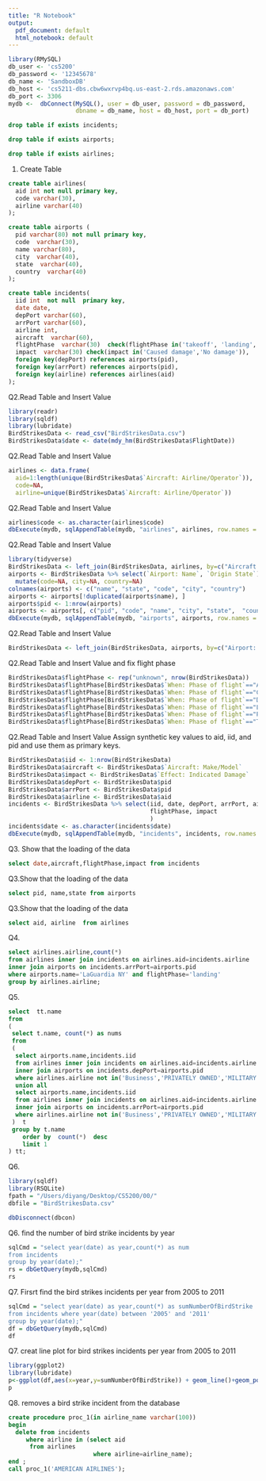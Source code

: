 ```yaml
---
title: "R Notebook"
output:
  pdf_document: default
  html_notebook: default
---
```


```r
library(RMySQL)
db_user <- 'cs5200'
db_password <- '12345678'
db_name <- 'SandboxDB' 
db_host <- 'cs5211-dbs.cbw6wxrvp4bq.us-east-2.rds.amazonaws.com'
db_port <- 3306
mydb <-  dbConnect(MySQL(), user = db_user, password = db_password, 
                   dbname = db_name, host = db_host, port = db_port)

```

```sql
drop table if exists incidents;
```


```sql
drop table if exists airports;
```

```sql
drop table if exists airlines;
```

1. Create Table
```sql
create table airlines(
  aid int not null primary key,
  code varchar(30),
  airline varchar(40)
);
```



```sql
create table airports (
  pid varchar(80) not null primary key, 
  code  varchar(30), 
  name varchar(80),
  city  varchar(40),
  state  varchar(40),
  country  varchar(40)
);

```

```sql
create table incidents(
  iid int  not null  primary key,
  date date,
  depPort varchar(60),
  arrPort varchar(60),
  airline int, 
  aircraft  varchar(60),
  flightPhase  varchar(30)  check(flightPhase in('takeoff', 'landing', 'inflight', 'unknown')), 
  impact  varchar(30) check(impact in('Caused damage','No damage')), 
  foreign key(depPort) references airports(pid),
  foreign key(arrPort) references airports(pid),
  foreign key(airline) references airlines(aid)
);

```


Q2.Read Table and Insert Value
```r
library(readr)
library(sqldf)
library(lubridate)
BirdStrikesData <- read_csv("BirdStrikesData.csv")
BirdStrikesData$date <- date(mdy_hm(BirdStrikesData$FlightDate))
```

Q2.Read Table and Insert Value
```r
airlines <- data.frame(
  aid=1:length(unique(BirdStrikesData$`Aircraft: Airline/Operator`)),
  code=NA,
  airline=unique(BirdStrikesData$`Aircraft: Airline/Operator`))

```
Q2.Read Table and Insert Value
```r
airlines$code <- as.character(airlines$code)
dbExecute(mydb, sqlAppendTable(mydb, "airlines", airlines, row.names = NULL))
```
Q2.Read Table and Insert Value
```r
library(tidyverse)
BirdStrikesData <- left_join(BirdStrikesData, airlines, by=c("Aircraft: Airline/Operator"="airline"))
airports <- BirdStrikesData %>% select(`Airport: Name`, `Origin State`) %>%
  mutate(code=NA, city=NA, country=NA)
colnames(airports) <- c("name", "state", "code", "city", "country")
airports <- airports[!duplicated(airports$name), ]
airports$pid <- 1:nrow(airports)
airports <- airports[, c("pid", "code", "name", "city", "state",  "country")]
dbExecute(mydb, sqlAppendTable(mydb, "airports", airports, row.names = NULL))
```

Q2.Read Table and Insert Value
```r
BirdStrikesData <- left_join(BirdStrikesData, airports, by=c("Airport: Name"="name"))
```
Q2.Read Table and Insert Value and fix flight phase
```r
BirdStrikesData$flightPhase <- rep("unknown", nrow(BirdStrikesData))
BirdStrikesData$flightPhase[BirdStrikesData$`When: Phase of flight`=="Approach"] <- "inflight"
BirdStrikesData$flightPhase[BirdStrikesData$`When: Phase of flight`=="Climb"] <- "takeoff"
BirdStrikesData$flightPhase[BirdStrikesData$`When: Phase of flight`=="Descent"] <- "inflight"
BirdStrikesData$flightPhase[BirdStrikesData$`When: Phase of flight`=="Landing Roll"] <- "landing"
BirdStrikesData$flightPhase[BirdStrikesData$`When: Phase of flight`=="Parked"] <- "landing"
BirdStrikesData$flightPhase[BirdStrikesData$`When: Phase of flight`=="Take-off run"] <- "takeoff"
```

Q2.Read Table and Insert Value Assign synthetic key values to aid, iid, and pid and use them as primary keys.
```r
BirdStrikesData$iid <- 1:nrow(BirdStrikesData)
BirdStrikesData$aircraft <- BirdStrikesData$`Aircraft: Make/Model`
BirdStrikesData$impact <- BirdStrikesData$`Effect: Indicated Damage`
BirdStrikesData$depPort <- BirdStrikesData$pid
BirdStrikesData$arrPort <- BirdStrikesData$pid
BirdStrikesData$airline <- BirdStrikesData$aid
incidents <- BirdStrikesData %>% select(iid, date, depPort, arrPort, airline, aircraft,
                                        flightPhase, impact
                                        )
incidents$date <- as.character(incidents$date)
dbExecute(mydb, sqlAppendTable(mydb, "incidents", incidents, row.names = NULL))
```

Q3. Show that the loading of the data
```sql
select date,aircraft,flightPhase,impact from incidents

```

Q3.Show that the loading of the data
```sql
select pid, name,state from airports
```

Q3.Show that the loading of the data

```sql
select aid, airline  from airlines
```

Q4.
```sql
select airlines.airline,count(*)
from airlines inner join incidents on airlines.aid=incidents.airline
inner join airports on incidents.arrPort=airports.pid
where airports.name='LaGuardia NY' and flightPhase='landing'
group by airlines.airline;
```

Q5.
```sql
select  tt.name
from
(
 select t.name, count(*) as nums
 from 
 (
  select airports.name,incidents.iid
  from airlines inner join incidents on airlines.aid=incidents.airline
  inner join airports on incidents.depPort=airports.pid
  where airlines.airline not in('Business','PRIVATELY OWNED','MILITARY')  
  union all
  select airports.name,incidents.iid
  from airlines inner join incidents on airlines.aid=incidents.airline
  inner join airports on incidents.arrPort=airports.pid
  where airlines.airline not in('Business','PRIVATELY OWNED','MILITARY')  
 )  t
 group by t.name
    order by  count(*)  desc
    limit 1
) tt;
```

Q6.
```r
library(sqldf)
library(RSQLite)
fpath = "/Users/diyang/Desktop/CS5200/00/"
dbfile = "BirdStrikesData.csv"
```

```r
dbDisconnect(dbcon)
```
Q6. find the number of bird strike incidents by year
```r
sqlCmd = "select year(date) as year,count(*) as num
from incidents
group by year(date);"
rs = dbGetQuery(mydb,sqlCmd)
rs
```

Q7. Firsrt find the bird strikes incidents per year from 2005 to 2011
```r
sqlCmd = "select year(date) as year,count(*) as sumNumberOfBirdStrike
from incidents where year(date) between '2005' and '2011'
group by year(date);"
df = dbGetQuery(mydb,sqlCmd)
df
```

Q7. creat line plot for bird strikes incidents per year from 2005 to 2011
```r
library(ggplot2)
library(lubridate)
p<-ggplot(df,aes(x=year,y=sumNumberOfBirdStrike)) + geom_line()+geom_point() + ggtitle("SumNumberOfBirdStrike")
p
```


Q8. removes a bird strike incident from the database

```sql

create procedure proc_1(in airline_name varchar(100))
begin
  delete from incidents
     where airline in (select aid
      from airlines
                        where airline=airline_name);
end ;
call proc_1('AMERICAN AIRLINES'); 

```



